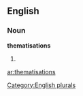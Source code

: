 
==English==

===Noun===
'''thematisations'''

# {{plural of|[[thematisation]]}}

[[Category:English plurals]]

[[ar:thematisations]]
